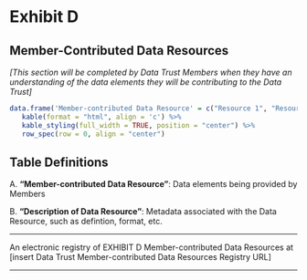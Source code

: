 # Exhibit D {-}

## Member-Contributed Data Resources {-}

*[This section will be completed by Data Trust Members when they have an understanding of the data elements they will be contributing to the Data Trust]*

```r
data.frame('Member-contributed Data Resource' = c("Resource 1", "Resource 2", "Resource 3"), 'Source of Data' = '', 'Security Classification' = '', 'Description of Data Resource' = '', check.names = FALSE) %>%
   kable(format = "html", align = 'c') %>%
   kable_styling(full_width = TRUE, position = "center") %>%
   row_spec(row = 0, align = "center")
```

## Table Definitions {-}

A. **"Member-contributed Data Resource"**: Data elements being provided by Members

B. **"Description of Data Resource"**: Metadata associated with the Data Resource, such as defintion, format, etc.

------

An electronic registry of EXHIBIT D Member-contributed Data Resources at [insert Data Trust Member-contributed Data Resources Registry URL]

------
